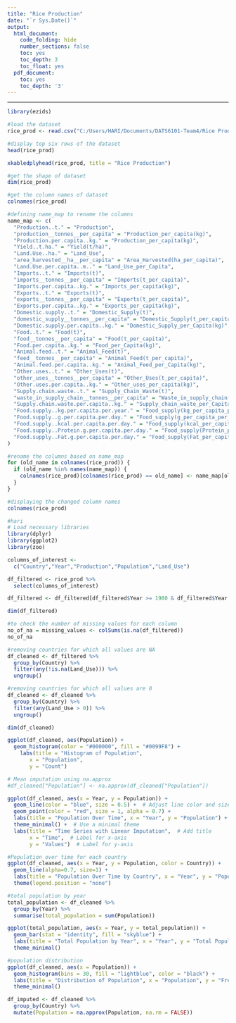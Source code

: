```yaml
---
title: "Rice Production"
date: "`r Sys.Date()`"
output:
  html_document:
    code_folding: hide
    number_sections: false
    toc: yes
    toc_depth: 3
    toc_float: yes
  pdf_document:
    toc: yes
    toc_depth: '3'
---
```


---

```r
library(ezids)
```

```r
#load the dataset
rice_prod <- read.csv("C:/Users/HARI/Documents/DATS6101-Team4/Rice Production Data.csv")

#display top six rows of the dataset
head(rice_prod)

xkabledplyhead(rice_prod, title = "Rice Production")
```

```r
#get the shape of dataset
dim(rice_prod)
```

```r
#get the column names of dataset
colnames(rice_prod)
```

```r

#defining name_map to rename the columns
name_map <- c(
  "Production..t." = "Production",
  "production__tonnes__per_capita" = "Production_per_capita(kg)",
  "Production.per.capita..kg." = "Production_per_capita(kg)",
  "Yield..t.ha." = "Yield(t/ha)",
  "Land.Use..ha." = "Land_Use",
  "area_harvested__ha__per_capita" = "Area_Harvested(ha_per_capita)",
  "Land.Use.per.capita..m.." = "Land_Use_per_Capita",
  "Imports..t." = "Imports(t)",
  "imports__tonnes__per_capita" = "Imports(t_per_capita)",
  "Imports.per.capita..kg." = "Imports_per_capita(kg)",
  "Exports..t." = "Exports(t)",
  "exports__tonnes__per_capita" = "Exports(t_per_capita)",
  "Exports.per.capita..kg." = "Exports_per_capita(kg)",
  "Domestic.supply..t." = "Domestic_Supply(t)",
  "domestic_supply__tonnes__per_capita" = "Domestic_Supply(t_per_capita)",
  "Domestic.supply.per.capita..kg." = "Domestic_Supply_per_Capita(kg)",
  "Food..t." = "Food(t)",
  "food__tonnes__per_capita" = "Food(t_per_capita)",
  "Food.per.capita..kg." = "Food_per_Capita(kg)",
  "Animal.feed..t." = "Animal_Feed(t)",
  "feed__tonnes__per_capita" = "Animal_Feed(t_per_capita)",
  "Animal.feed.per.capita..kg." = "Animal_Feed_per_Capita(kg)",
  "Other.uses..t." = "Other_Uses(t)",
  "other_uses__tonnes__per_capita" = "Other_Uses(t_per_capita)",
  "Other.uses.per.capita..kg." = "Other_uses_per_capita(kg)",
  "Supply.chain.waste..t." = "Supply_Chain_Waste(t)",
  "waste_in_supply_chain__tonnes__per_capita" = "Waste_in_supply_chain(t_per_capita)",
  "Supply.chain.waste.per.capita..kg." = "Supply_chain_waste_per_Capita(kg)",
  "Food.supply..kg.per.capita.per.year." = "Food_supply(kg_per_capita_per_day)",
  "Food.supply..g.per.capita.per.day." = "Food_supply(g_per_capita_per_day)",
  "Food.supply..kcal.per.capita.per.day." = "Food_supply(kcal_per_capita_per_day)",
  "Food.supply..Protein.g.per.capita.per.day." = "Food_supply(Protein_per_capita_per_day)",
  "Food.supply..Fat.g.per.capita.per.day." = "Food_supply(Fat_per_capita_per_day)"
)

#rename the columns based on name_map
for (old_name in colnames(rice_prod)) {
  if (old_name %in% names(name_map)) {
    colnames(rice_prod)[colnames(rice_prod) == old_name] <- name_map[old_name]
  }
}

#displaying the changed column names
colnames(rice_prod)
```
```r
#hari
# Load necessary libraries
library(dplyr)
library(ggplot2)
library(zoo)

columns_of_interest <- 
  c("Country","Year","Production","Population","Land_Use")

df_filtered <- rice_prod %>%
  select(columns_of_interest)

df_filtered <- df_filtered[df_filtered$Year >= 1980 & df_filtered$Year <= 2020, ]

dim(df_filtered)

#to check the number of missing values for each column
no_of_na = missing_values <- colSums(is.na(df_filtered))
no_of_na

#removing countries for which all values are NA
df_cleaned <- df_filtered %>%
  group_by(Country) %>%
  filter(any(!is.na(Land_Use))) %>%
  ungroup()

#removing countries for which all values are 0
df_cleaned <- df_cleaned %>%
  group_by(Country) %>%
  filter(any(Land_Use > 0)) %>%
  ungroup() 

dim(df_cleaned)
```
```r

ggplot(df_cleaned, aes(Population)) +
  geom_histogram(color = "#000000", fill = "#0099F8") +
    labs(title = "Histogram of Population",
       x = "Population",
       y = "Count")

# Mean imputation using na.approx
#df_cleaned["Population"] <- na.approx(df_cleaned["Population"])
```
```r

ggplot(df_cleaned, aes(x = Year, y = Population)) +
  geom_line(color = "blue", size = 0.5) +  # Adjust line color and size
  geom_point(color = "red", size = 1, alpha = 0.7) +
  labs(title = "Population Over Time", x = "Year", y = "Population") +
  theme_minimal() +  # Use a minimal theme
  labs(title = "Time Series with Linear Imputation",  # Add title
       x = "Time",  # Label for x-axis
       y = "Values")  # Label for y-axis

#Population over time for each country
ggplot(df_cleaned, aes(x = Year, y = Population, color = Country)) +
  geom_line(alpha=0.7, size=1) +
  labs(title = "Population Over Time by Country", x = "Year", y = "Population")+ theme_minimal() +
  theme(legend.position = "none")

#total population by year
total_population <- df_cleaned %>%
  group_by(Year) %>%
  summarise(total_population = sum(Population))

ggplot(total_population, aes(x = Year, y = total_population)) +
  geom_bar(stat = "identity", fill = "skyblue") +
  labs(title = "Total Population by Year", x = "Year", y = "Total Population") +
  theme_minimal()

#population distribution
ggplot(df_cleaned, aes(x = Population)) +
  geom_histogram(bins = 30, fill = "lightblue", color = "black") +
  labs(title = "Distribution of Population", x = "Population", y = "Frequency") +
  theme_minimal()


```
```r
df_imputed <- df_cleaned %>%
  group_by(Country) %>%
  mutate(Population = na.approx(Population, na.rm = FALSE))
```
